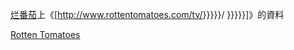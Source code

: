 [[烂番茄]]上《[http://www.rottentomatoes.com/tv/{{Trim|{{{1|{{{id|{{PAGENAMEE}}}}}}}}}}/ {{{2|{{{title|{{PAGENAMEBASE}}}}}}}}]》的資料{{en icon}}
<noinclude>
[[Category:电视剧外部链接模板|Rotten Tomatoes]]
</noinclude>